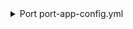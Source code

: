<details>

<summary> Port port-app-config.yml </summary>

```yaml showLineNumbers
resources:
  - kind: folder
    selector:
      project_name: 'project_001' # Project name in Azure DevOps that contains the repositories
      query: 'true' # JQ boolean query. If evaluated to false - skip syncing the object.
      folders: # Specify the repositories and folders to include under this relative path.
        - path: src/ # Relative path to the folders within the repositories.
          repos: # List of repositories to include folders from.
            - name: sample_repo  
              branch: main
    port:
      entity:
        mappings:
          identifier: .objectId
          title: .path
          url: .__repository.url
          blueprint: '"folder"'
          properties:
            url: .__repository.project.url
            description: .__repository.project.description
            project: .__repository.project.name
            repo: .__repository.name
            path: .path
            branch: .__branch
          relations:
            repository: >-
              .__repository.project.name + "/" + .__repository.name | gsub(" ";
              "")
```

</details>

